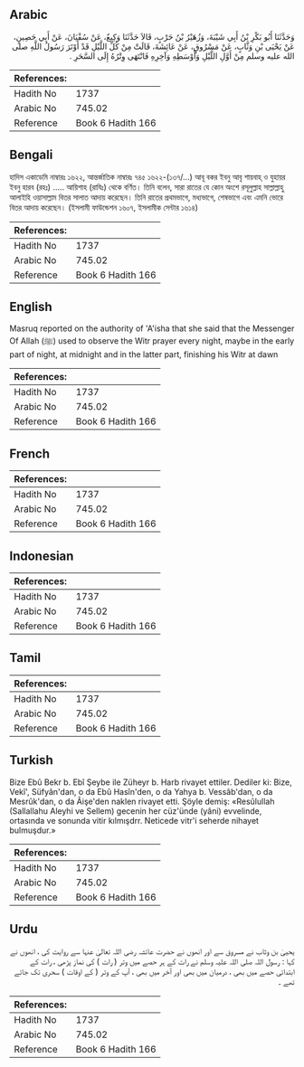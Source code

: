 ## Arabic


<div dir="rtl" lang="ar" style={{fontSize:'larger',backgroundColor:'#f8f9fa',padding:20}}>
وَحَدَّثَنَا أَبُو بَكْرِ بْنُ أَبِي شَيْبَةَ، وَزُهَيْرُ بْنُ حَرْبٍ، قَالاَ حَدَّثَنَا وَكِيعٌ، عَنْ سُفْيَانَ، عَنْ أَبِي حَصِينٍ، عَنْ يَحْيَى بْنِ وَثَّابٍ، عَنْ مَسْرُوقٍ، عَنْ عَائِشَةَ، قَالَتْ مِنْ كُلِّ اللَّيْلِ قَدْ أَوْتَرَ رَسُولُ اللَّهِ صلى الله عليه وسلم مِنْ أَوَّلِ اللَّيْلِ وَأَوْسَطِهِ وَآخِرِهِ فَانْتَهَى وِتْرُهُ إِلَى السَّحَرِ ‏.‏
</div>
<div style={{backgroundColor:'#f8f9fa',padding:20, marginBottom: 10}}><table> <thead> <tr> <th>References:</th> <th></th> </tr> </thead> <tbody><tr><td>Hadith No</td><td>1737</td></tr><tr><td>Arabic No</td><td>745.02</td></tr><tr><td>Reference</td><td>Book 6 Hadith 166</td></tr></tbody></table></div>

## Bengali


<div dir="ltr" lang="bn" style={{fontSize:'larger',backgroundColor:'#f8f9fa',padding:20}}>
হাদিস একাডেমি নাম্বারঃ ১৬২২, আন্তর্জাতিক নাম্বারঃ ৭৪৫ ১৬২২-(১৩৭/...) আবূ বকর ইবনু আবৃ শায়বাহ্‌ ও যুহায়র ইবনু হারব (রহঃ) ..... আয়িশাহ (রাযিঃ) থেকে বর্ণিত। তিনি বলেন, সারা রাতের যে কোন অংশে রসূলুল্লাহ সাল্লাল্লাহু আলাইহি ওয়াসাল্লাম বিতর সালাত আদায় করেছেন। তিনি রাতের প্রথমভাগে, মধ্যভাগে, শেষভাগে এবং এমনি ভোরে বিতর আদায় করেছেন। (ইসলামী ফাউন্ডেশন ১৬০৭, ইসলামীক সেন্টার ১৬১৪)
</div>
<div style={{backgroundColor:'#f8f9fa',padding:20, marginBottom: 10}}><table> <thead> <tr> <th>References:</th> <th></th> </tr> </thead> <tbody><tr><td>Hadith No</td><td>1737</td></tr><tr><td>Arabic No</td><td>745.02</td></tr><tr><td>Reference</td><td>Book 6 Hadith 166</td></tr></tbody></table></div>

## English


<div dir="ltr" lang="en" style={{fontSize:'larger',backgroundColor:'#f8f9fa',padding:20}}>
Masruq reported on the authority of 'A'isha that she said that the Messenger Of Allah (ﷺ) used to observe the Witr prayer every night, maybe in the early part of night, at midnight and in the latter part, finishing his Witr at dawn
</div>
<div style={{backgroundColor:'#f8f9fa',padding:20, marginBottom: 10}}><table> <thead> <tr> <th>References:</th> <th></th> </tr> </thead> <tbody><tr><td>Hadith No</td><td>1737</td></tr><tr><td>Arabic No</td><td>745.02</td></tr><tr><td>Reference</td><td>Book 6 Hadith 166</td></tr></tbody></table></div>

## French


<div dir="ltr" lang="fr" style={{fontSize:'larger',backgroundColor:'#f8f9fa',padding:20}}>

</div>
<div style={{backgroundColor:'#f8f9fa',padding:20, marginBottom: 10}}><table> <thead> <tr> <th>References:</th> <th></th> </tr> </thead> <tbody><tr><td>Hadith No</td><td>1737</td></tr><tr><td>Arabic No</td><td>745.02</td></tr><tr><td>Reference</td><td>Book 6 Hadith 166</td></tr></tbody></table></div>

## Indonesian


<div dir="ltr" lang="id" style={{fontSize:'larger',backgroundColor:'#f8f9fa',padding:20}}>

</div>
<div style={{backgroundColor:'#f8f9fa',padding:20, marginBottom: 10}}><table> <thead> <tr> <th>References:</th> <th></th> </tr> </thead> <tbody><tr><td>Hadith No</td><td>1737</td></tr><tr><td>Arabic No</td><td>745.02</td></tr><tr><td>Reference</td><td>Book 6 Hadith 166</td></tr></tbody></table></div>

## Tamil


<div dir="ltr" lang="ta" style={{fontSize:'larger',backgroundColor:'#f8f9fa',padding:20}}>

</div>
<div style={{backgroundColor:'#f8f9fa',padding:20, marginBottom: 10}}><table> <thead> <tr> <th>References:</th> <th></th> </tr> </thead> <tbody><tr><td>Hadith No</td><td>1737</td></tr><tr><td>Arabic No</td><td>745.02</td></tr><tr><td>Reference</td><td>Book 6 Hadith 166</td></tr></tbody></table></div>

## Turkish


<div dir="ltr" lang="tr" style={{fontSize:'larger',backgroundColor:'#f8f9fa',padding:20}}>
Bize Ebû Bekr b. Ebî Şeybe ile Züheyr b. Harb rivayet ettiler. Dediler ki: Bize, Vekî', Süfyân'dan, o da Ebû Hasîn'den, o da Yahya b. Vessâb'dan, o da Mesrûk'dan, o da Âişe'den naklen rivayet etti. Şöyle demiş: «Resûlullah (Sallallahu Aleyhi ve Sellem) gecenin her cüz'ünde (yâni) evvelinde, ortasında ve sonunda vitir kılmışdrr. Neticede vitr'i seherde nihayet bulmuşdur.»
</div>
<div style={{backgroundColor:'#f8f9fa',padding:20, marginBottom: 10}}><table> <thead> <tr> <th>References:</th> <th></th> </tr> </thead> <tbody><tr><td>Hadith No</td><td>1737</td></tr><tr><td>Arabic No</td><td>745.02</td></tr><tr><td>Reference</td><td>Book 6 Hadith 166</td></tr></tbody></table></div>

## Urdu


<div dir="rtl" lang="ur" style={{fontSize:'larger',backgroundColor:'#f8f9fa',padding:20}}>
یحییٰ بن وثاب نے مسروق سے اور انھوں نے حضرت عائشہ رضی اللہ تعالیٰ عنہا سے روایت کی ، انھوں نے کہا : رسول اللہ صلی اللہ علیہ وسلم نے رات کے ہر حصے میں وتر ( رات ) کی نماز پڑھی ، رات کے ابتدائی حصے میں بھی ، درمیان میں بھی اور آخر میں بھی ، آپ کے وتر ( کے اوقات ) سحری تک جاتے تھے ۔
</div>
<div style={{backgroundColor:'#f8f9fa',padding:20, marginBottom: 10}}><table> <thead> <tr> <th>References:</th> <th></th> </tr> </thead> <tbody><tr><td>Hadith No</td><td>1737</td></tr><tr><td>Arabic No</td><td>745.02</td></tr><tr><td>Reference</td><td>Book 6 Hadith 166</td></tr></tbody></table></div>